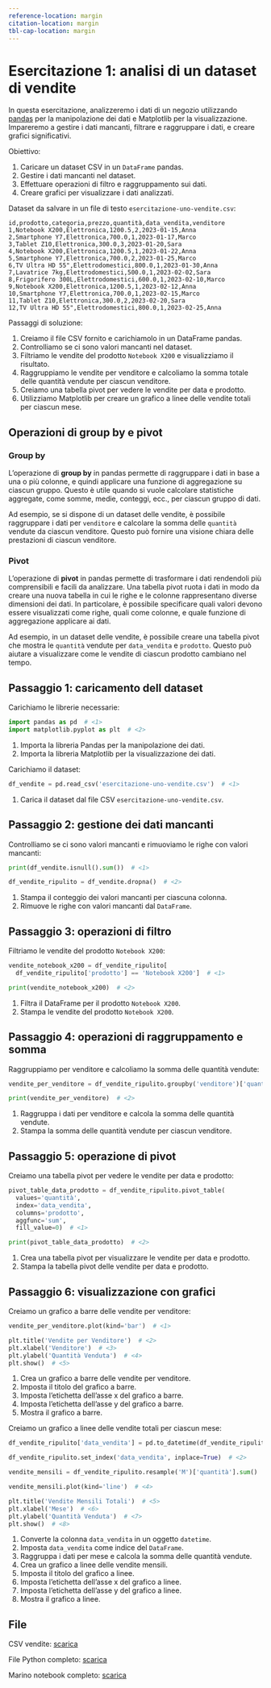 ```yaml
---
reference-location: margin
citation-location: margin
tbl-cap-location: margin
---
```


# Esercitazione 1: analisi di un dataset di vendite

In questa esercitazione, analizzeremo i dati di un negozio utilizzando [pandas](https://pandas.pydata.org/) per la manipolazione dei dati e Matplotlib per la visualizzazione. Impareremo a gestire i dati mancanti, filtrare e raggruppare i dati, e creare grafici significativi.

Obiettivo:

1. Caricare un dataset CSV in un `DataFrame` pandas.
2. Gestire i dati mancanti nel dataset.
3. Effettuare operazioni di filtro e raggruppamento sui dati.
4. Creare grafici per visualizzare i dati analizzati.

Dataset da salvare in un file di testo `esercitazione-uno-vendite.csv`:

```csv
id,prodotto,categoria,prezzo,quantità,data_vendita,venditore
1,Notebook X200,Elettronica,1200.5,2,2023-01-15,Anna
2,Smartphone Y7,Elettronica,700.0,1,2023-01-17,Marco
3,Tablet Z10,Elettronica,300.0,3,2023-01-20,Sara
4,Notebook X200,Elettronica,1200.5,1,2023-01-22,Anna
5,Smartphone Y7,Elettronica,700.0,2,2023-01-25,Marco
6,TV Ultra HD 55",Elettrodomestici,800.0,1,2023-01-30,Anna
7,Lavatrice 7kg,Elettrodomestici,500.0,1,2023-02-02,Sara
8,Frigorifero 300L,Elettrodomestici,600.0,1,2023-02-10,Marco
9,Notebook X200,Elettronica,1200.5,1,2023-02-12,Anna
10,Smartphone Y7,Elettronica,700.0,1,2023-02-15,Marco
11,Tablet Z10,Elettronica,300.0,2,2023-02-20,Sara
12,TV Ultra HD 55",Elettrodomestici,800.0,1,2023-02-25,Anna
```

Passaggi di soluzione:

1. Creiamo il file CSV fornito e carichiamolo in un DataFrame pandas.
2. Controlliamo se ci sono valori mancanti nel dataset.
3. Filtriamo le vendite del prodotto `Notebook X200` e visualizziamo il risultato.
4. Raggruppiamo le vendite per venditore e calcoliamo la somma totale delle quantità vendute per ciascun venditore.
5. Creiamo una tabella pivot per vedere le vendite per data e prodotto.
6. Utilizziamo Matplotlib per creare un grafico a linee delle vendite totali per ciascun mese.

## Operazioni di group by e pivot

### Group by

L'operazione di **group by** in pandas permette di raggruppare i dati in base a una o più colonne, e quindi applicare una funzione di aggregazione su ciascun gruppo. Questo è utile quando si vuole calcolare statistiche aggregate, come somme, medie, conteggi, ecc., per ciascun gruppo di dati.

Ad esempio, se si dispone di un dataset delle vendite, è possibile raggruppare i dati per `venditore` e calcolare la somma delle `quantità` vendute da ciascun venditore. Questo può fornire una visione chiara delle prestazioni di ciascun venditore.

### Pivot

L'operazione di **pivot** in pandas permette di trasformare i dati rendendoli più comprensibili e facili da analizzare. Una tabella pivot ruota i dati in modo da creare una nuova tabella in cui le righe e le colonne rappresentano diverse dimensioni dei dati. In particolare, è possibile specificare quali valori devono essere visualizzati come righe, quali come colonne, e quale funzione di aggregazione applicare ai dati.

Ad esempio, in un dataset delle vendite, è possibile creare una tabella pivot che mostra le `quantità` vendute per `data_vendita` e `prodotto`. Questo può aiutare a visualizzare come le vendite di ciascun prodotto cambiano nel tempo.

## Passaggio 1: caricamento dell dataset

Carichiamo le librerie necessarie:

```python
import pandas as pd  # <1>
import matplotlib.pyplot as plt  # <2>
```
1. Importa la libreria Pandas per la manipolazione dei dati.
2. Importa la libreria Matplotlib per la visualizzazione dei dati.

Carichiamo il dataset:

```python
df_vendite = pd.read_csv('esercitazione-uno-vendite.csv')  # <1>
```
1. Carica il dataset dal file CSV `esercitazione-uno-vendite.csv`.

## Passaggio 2: gestione dei dati mancanti

Controlliamo se ci sono valori mancanti e rimuoviamo le righe con valori mancanti:

```python
print(df_vendite.isnull().sum())  # <1>

df_vendite_ripulito = df_vendite.dropna()  # <2>
```
1. Stampa il conteggio dei valori mancanti per ciascuna colonna.
2. Rimuove le righe con valori mancanti dal `DataFrame`.

## Passaggio 3: operazioni di filtro

Filtriamo le vendite del prodotto `Notebook X200`:

```python
vendite_notebook_x200 = df_vendite_ripulito[
  df_vendite_ripulito['prodotto'] == 'Notebook X200']  # <1>

print(vendite_notebook_x200)  # <2>
```
1. Filtra il DataFrame per il prodotto `Notebook X200`.
2. Stampa le vendite del prodotto `Notebook X200`.

## Passaggio 4: operazioni di raggruppamento e somma

Raggruppiamo per venditore e calcoliamo la somma delle quantità vendute:

```python
vendite_per_venditore = df_vendite_ripulito.groupby('venditore')['quantità'].sum()  # <1>

print(vendite_per_venditore)  # <2>
```
1. Raggruppa i dati per venditore e calcola la somma delle quantità vendute.
2. Stampa la somma delle quantità vendute per ciascun venditore.

## Passaggio 5: operazione di pivot

Creiamo una tabella pivot per vedere le vendite per data e prodotto:

```python
pivot_table_data_prodotto = df_vendite_ripulito.pivot_table(
  values='quantità',
  index='data_vendita',
  columns='prodotto',
  aggfunc='sum',
  fill_value=0)  # <1>

print(pivot_table_data_prodotto)  # <2>
```
1. Crea una tabella pivot per visualizzare le vendite per data e prodotto.
2. Stampa la tabella pivot delle vendite per data e prodotto.

## Passaggio 6: visualizzazione con grafici

Creiamo un grafico a barre delle vendite per venditore:

```python
vendite_per_venditore.plot(kind='bar')  # <1>

plt.title('Vendite per Venditore')  # <2>
plt.xlabel('Venditore')  # <3>
plt.ylabel('Quantità Venduta')  # <4>
plt.show()  # <5>
```
1. Crea un grafico a barre delle vendite per venditore.
2. Imposta il titolo del grafico a barre.
3. Imposta l'etichetta dell'asse x del grafico a barre.
4. Imposta l'etichetta dell'asse y del grafico a barre.
5. Mostra il grafico a barre.

Creiamo un grafico a linee delle vendite totali per ciascun mese:

```python
df_vendite_ripulito['data_vendita'] = pd.to_datetime(df_vendite_ripulito['data_vendita'])  # <1>

df_vendite_ripulito.set_index('data_vendita', inplace=True)  # <2>

vendite_mensili = df_vendite_ripulito.resample('M')['quantità'].sum()  # <3>

vendite_mensili.plot(kind='line')  # <4>

plt.title('Vendite Mensili Totali')  # <5>
plt.xlabel('Mese')  # <6>
plt.ylabel('Quantità Venduta')  # <7>
plt.show()  # <8>
```
1. Converte la colonna `data_vendita` in un oggetto `datetime`.
2. Imposta `data_vendita` come indice del `DataFrame`.
3. Raggruppa i dati per mese e calcola la somma delle quantità vendute.
4. Crea un grafico a linee delle vendite mensili.
5. Imposta il titolo del grafico a linee.
6. Imposta l'etichetta dell'asse x del grafico a linee.
7. Imposta l'etichetta dell'asse y del grafico a linee.
8. Mostra il grafico a linee.

## File

CSV vendite: [scarica](esercitazione-uno-vendite.csv)

File Python completo: [scarica](esercitazione-uno-analisi-vendite.py)

Marino notebook completo: [scarica](esercitazione-uno-analisi-vendite-marino-notebook.py)